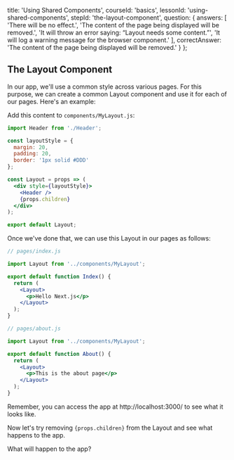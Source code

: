 
  title: 'Using Shared Components',
  courseId: 'basics',
  lessonId: 'using-shared-components',
  stepId: 'the-layout-component',
  question: {
    answers: [
      'There will be no effect.',
      'The content of the page being displayed will be removed.',
      'It will throw an error saying: “Layout needs some content.”',
      'It will log a warning message for the browser component.'
    ],
    correctAnswer: 'The content of the page being displayed will be removed.'
  }
};

## The Layout Component

In our app, we'll use a common style across various pages. For this purpose, we can create a common Layout component and use it for each of our pages. Here's an example:

Add this content to `components/MyLayout.js`:

```jsx
import Header from './Header';

const layoutStyle = {
  margin: 20,
  padding: 20,
  border: '1px solid #DDD'
};

const Layout = props => (
  <div style={layoutStyle}>
    <Header />
    {props.children}
  </div>
);

export default Layout;
```

Once we've done that, we can use this Layout in our pages as follows:

```jsx
// pages/index.js

import Layout from '../components/MyLayout';

export default function Index() {
  return (
    <Layout>
      <p>Hello Next.js</p>
    </Layout>
  );
}
```

```jsx
// pages/about.js

import Layout from '../components/MyLayout';

export default function About() {
  return (
    <Layout>
      <p>This is the about page</p>
    </Layout>
  );
}
```

Remember, you can access the app at http://localhost:3000/ to see what it looks like.

Now let's try removing `{props.children}` from the Layout and see what happens to the app.

What will happen to the app?

